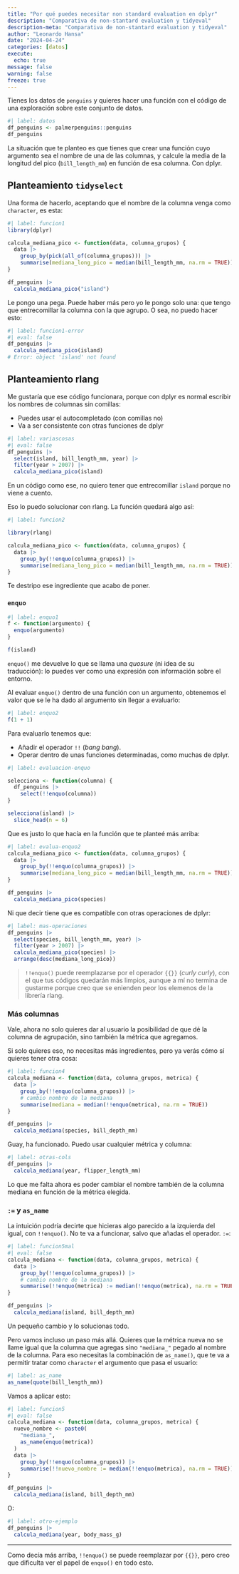 ```yaml
---
title: "Por qué puedes necesitar non standard evaluation en dplyr"
description: "Comparativa de non-stantard evaluation y tidyeval"
description-meta: "Comparativa de non-stantard evaluation y tidyeval"
author: "Leonardo Hansa"
date: "2024-04-24"
categories: [datos]
execute: 
  echo: true
message: false
warning: false
freeze: true
---
```

  
Tienes los datos de `penguins` y quieres hacer una función con el código de una exploración sobre este conjunto de datos. 

```r
#| label: datos
df_penguins <- palmerpenguins::penguins
df_penguins
```

La situación que te planteo es que tienes que crear una función cuyo argumento sea el nombre de una de las columnas, y calcule la media de la longitud del pico (`bill_length_mm`) en función de esa columna. Con dplyr. 

## Planteamiento `tidyselect`

Una forma de hacerlo, aceptando que el nombre de la columna venga como `character`, es esta: 
```r
#| label: funcion1
library(dplyr)

calcula_mediana_pico <- function(data, columna_grupos) {
  data |> 
    group_by(pick(all_of(columna_grupos))) |> 
    summarise(mediana_long_pico = median(bill_length_mm, na.rm = TRUE))
}

df_penguins |> 
  calcula_mediana_pico("island")
```
Le pongo una pega. Puede haber más pero yo le pongo solo una: que tengo que entrecomillar la columna con la que agrupo. O sea, no puedo hacer esto: 

```r
#| label: funcion1-error
#| eval: false
df_penguins |> 
  calcula_mediana_pico(island)
# Error: object 'island' not found
```

## Planteamiento rlang

Me gustaría que ese código funcionara, porque con dplyr es normal escribir los nombres de columnas sin comillas: 

- Puedes usar el autocompletado (con comillas no)
- Va a ser consistente con otras funciones de dplyr

```r
#| label: variascosas
#| eval: false
df_penguins |> 
  select(island, bill_length_mm, year) |> 
  filter(year > 2007) |> 
  calcula_mediana_pico(island)
```

En un código como ese, no quiero tener que entrecomillar `island` porque no viene a cuento. 

Eso lo puedo solucionar con rlang. La función quedará algo así:

```r
#| label: funcion2

library(rlang)

calcula_mediana_pico <- function(data, columna_grupos) {
  data |> 
    group_by(!!enquo(columna_grupos)) |> 
    summarise(mediana_long_pico = median(bill_length_mm, na.rm = TRUE))
}
```

Te destripo ese ingrediente que acabo de poner. 

### `enquo`

```r
#| label: enquo1
f <- function(argumento) {
  enquo(argumento)
}

f(island)
```

`enquo()` me devuelve lo que se llama una _quosure_ (ni idea de su traducción): lo puedes ver como una expresión con información sobre el entorno.

Al evaluar `enquo()` dentro de una función con un argumento, obtenemos el valor que se le ha dado al argumento sin llegar a evaluarlo: 

```r
#| label: enquo2
f(1 + 1)
```

Para evaluarlo tenemos que: 

- Añadir el operador `!!` (_bang bang_). 
- Operar dentro de unas funciones determinadas, como muchas de dplyr.

```r
#| label: evaluacion-enquo

selecciona <- function(columna) {
  df_penguins |> 
    select(!!enquo(columna))
}

selecciona(island) |> 
  slice_head(n = 6)
```

Que es justo lo que hacía en la función que te planteé más arriba: 

```r
#| label: evalua-enquo2
calcula_mediana_pico <- function(data, columna_grupos) {
  data |> 
    group_by(!!enquo(columna_grupos)) |> 
    summarise(mediana_long_pico = median(bill_length_mm, na.rm = TRUE))
}

df_penguins |> 
  calcula_mediana_pico(species)
```

Ni que decir tiene que es compatible con otras operaciones de dplyr: 

```r
#| label: mas-operaciones
df_penguins |> 
  select(species, bill_length_mm, year) |> 
  filter(year > 2007) |> 
  calcula_mediana_pico(species) |> 
  arrange(desc(mediana_long_pico))
```


> `!!enquo()` puede reemplazarse por el operador `{{}}` (_curly curly_), con el que tus códigos quedarán más limpios, aunque a mí no termina de gustarme porque creo que se enienden peor los elemenos de la librería rlang.

### Más columnas

Vale, ahora no solo quieres dar al usuario la posibilidad de que dé la columna de agrupación, sino también la métrica que agregamos. 

Si solo quieres eso, no necesitas más ingredientes, pero ya verás cómo sí quieres tener otra cosa:

```r
#| label: funcion4
calcula_mediana <- function(data, columna_grupos, metrica) {
  data |> 
    group_by(!!enquo(columna_grupos)) |> 
    # cambio nombre de la mediana
    summarise(mediana = median(!!enquo(metrica), na.rm = TRUE))
}

df_penguins |> 
  calcula_mediana(species, bill_depth_mm)
```

Guay, ha funcionado. Puedo usar cualquier métrica y columna: 

```r
#| label: otras-cols
df_penguins |> 
  calcula_mediana(year, flipper_length_mm)
```
Lo que me falta ahora es poder cambiar el nombre también de la columna mediana en función de la métrica elegida. 

### `:=` y `as_name`

La intuición podría decirte que hicieras algo parecido a la izquierda del igual, con `!!enquo()`. No te va a funcionar, salvo que añadas el operador. `:=`:

```r
#| label: funcion5mal
#| eval: false
calcula_mediana <- function(data, columna_grupos, metrica) {
  data |> 
    group_by(!!enquo(columna_grupos)) |> 
    # cambio nombre de la mediana
    summarise(!!enquo(metrica) := median(!!enquo(metrica), na.rm = TRUE))
}

df_penguins |> 
  calcula_mediana(island, bill_depth_mm)
```
Un pequeño cambio y lo solucionas todo. 

Pero vamos incluso un paso más allá. Quieres que la métrica nueva no se llame igual que la columna que agregas sino `"mediana_"` pegado al nombre de la columna. Para eso necesitas la combinación de `as_name()`, que te va a permitir tratar como `character` el argumento que pasa el usuario: 

```r
#| label: as_name
as_name(quote(bill_length_mm))
```

Vamos a aplicar esto: 

```r
#| label: funcion5
#| eval: false
calcula_mediana <- function(data, columna_grupos, metrica) {
  nuevo_nombre <- paste0(
    "mediana_", 
    as_name(enquo(metrica))
  )
  data |> 
    group_by(!!enquo(columna_grupos)) |> 
    summarise(!!nuevo_nombre := median(!!enquo(metrica), na.rm = TRUE))
}

df_penguins |> 
  calcula_mediana(island, bill_depth_mm)
```

O: 

```r
#| label: otro-ejemplo
df_penguins |> 
  calcula_mediana(year, body_mass_g)
```


***

Como decía más arriba, `!!enquo()` se puede reemplazar por `{{}}`, pero creo que dificulta ver el papel de `enquo()` en todo esto.






















